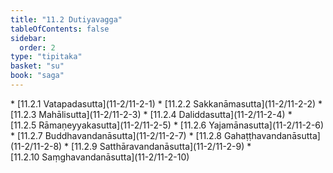 ```yaml
---
title: "11.2 Dutiyavagga"
tableOfContents: false
sidebar:
  order: 2
type: "tipitaka"
basket: "su"
book: "saga"
---
```



<DynamicBreadcrumb />



<TableOfContents book="saga" section="11.2">
* [11.2.1 Vatapadasutta](11-2/11-2-1)
* [11.2.2 Sakkanāmasutta](11-2/11-2-2)
* [11.2.3 Mahālisutta](11-2/11-2-3)
* [11.2.4 Daliddasutta](11-2/11-2-4)
* [11.2.5 Rāmaṇeyyakasutta](11-2/11-2-5)
* [11.2.6 Yajamānasutta](11-2/11-2-6)
* [11.2.7 Buddhavandanāsutta](11-2/11-2-7)
* [11.2.8 Gahaṭṭhavandanāsutta](11-2/11-2-8)
* [11.2.9 Satthāravandanāsutta](11-2/11-2-9)
* [11.2.10 Saṃghavandanāsutta](11-2/11-2-10)
</TableOfContents>